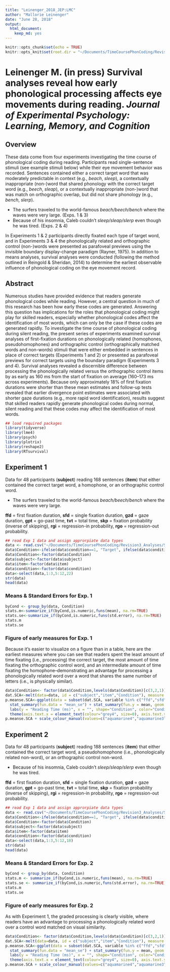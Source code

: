 ```yaml
---
title: "Leinenger_2018_JEP:LMC"
author: "Mallorie Leinenger"
date: "June 28, 2018"
output: 
  html_document: 
    keep_md: yes
---
```


```r
knitr::opts_chunk$set(echo = TRUE)
knitr::opts_knit$set(root.dir = "~/Documents/TimeCoursePhonCoding/Revision2_Analyses")
```

# Leinenger M. (in press) Survival analyses reveal how early phonological processing affects eye movements during reading. *Journal of Experimental Psychology: Learning, Memory, and Cognition* 

## Overview
These data come from four experiments investigating the time course of phonological coding during reading. Participants read single-sentence stimuli (see example stimuli below) while their eye movement behavior was recorded. Sentences contained either a correct target word that was moderately predictable in context (e.g., *beach*, *sleep*), a contextually inappropriate (non-)word that shared phonology with the correct target word (e.g., *beech*, *sleap*), or a contextually inappropriate (non-)word that was match on orthographic overlap, but did not share phonology (e.g., *bench*, *slerp*). 

- The surfers traveled to the world-famous *beach/beech/bench* where the waves were very large. (Exps. 1 & 3)
- Because of his insomnia, Caleb couldn’t *sleep/sleap/slerp* even though he was tired. (Exps. 2 & 4)

In Experiments 1 & 2 participants directly fixated each type of target word, and in Experiments 3 & 4 the phonologically related and orthographic control (non-)words were presented as parafoveal previews using the invisible boundary display-change paradigm (Rayner, 1975). In addition to means analyses, survival analyses were conducted (following the method outlined in Reingold & Sheridan, 2014) to determine the earliest observable influence of phonological coding on the eye movement record.

## Abstract
Numerous studies have provided evidence that readers generate phonological codes while reading. However, a central question in much of this research has been how early these codes are generated. Answering this question has implications for the roles that phonological coding might play for skilled readers, especially whether phonological codes affect the identification of most words, which can only be the case if these codes are generated rapidly. To investigate the time course of phonological coding during silent reading, the present series of experiments examined survival analyses of first-fixation durations on phonologically related (homophones, pseudohomophones) and orthographic control (orthographically matched words and non-words) stimuli that were either embedded in sentences in place of correct targets (Experiments 1 and 2) or presented as parafoveal previews for correct targets using the boundary paradigm (Experiments 3 and 4). Survival analyses revealed a discernible difference between processing the phonologically related versus the orthographic control items by as early as 160 ms from the start of fixation on average (160–173 ms across experiments). Because only approximately 18% of first fixation durations were shorter than these mean estimates and follow-up tests revealed that earlier divergence point estimates were associated with shorter gaze durations (e.g., more rapid word identification), results suggest that skilled readers rapidly generate phonological codes during normal, silent reading and that these codes may affect the identification of most words.

```r
## load required packages
library(tidyverse)
library(lme4)
library(psych)
library(plotrix)
library(reshape2)
library(RTsurvival)
```

## Experiment 1
Data for 48 participants (**subject**) reading 168 sentences (**item**) that either contained the correct target word, a homophone, or an orthographic control word.

- The surfers traveled to the world-famous *beach/beech/bench* where the waves were very large.

**ffd** = first fixation duration, **sfd** = single fixation duration, **gzd** = gaze duration, **gpt** = go-past time, **tvt** = total time, **skp** = fixation probability (inverse of skipping), **rgi** = regression-in probability, **rgo** = regression-out probability.
```r
## read Exp 1 data and assign approrpiate data types
data <- read.csv("~/Documents/TimeCoursePhonCoding/Revision3_Analyses/SCA.csv")
data$Condition<-ifelse(data$condition==1, "Target", ifelse(data$condition==2, "Homophone", "Control"))
data$Condition<-factor(data$Condition)
data$subject<-factor(data$subject)
data$item<-factor(data$item)
data$condition<-factor(data$condition)
data<-select(data,1:3,5:12,22)
str(data)
head(data)
```
### Means & Standard Errors for Exp. 1

```r
byCond <- group_by(data, Condition)
stats.m<-summarize_if(byCond,is.numeric,funs(mean), na.rm=TRUE)
stats.se<-summarize_if(byCond,is.numeric,funs(std.error), na.rm=TRUE)
stats.m
stats.se
```

### Figure of early measures for Exp. 1
Because it's easier to visualize on a figure than in a table, here are the earliest measures where you can see that readers spent the least amount of time fixating (i.e., processing) the correct target, the most amount of time fixating the orthographic control word, and an intermediate amount of time fixating the homophone--demonstrating an advantage for processing a phonologically related word over a word that shares the same number of letters (i.e., is physically similar).

```r
data$Condition<- factor(data$Condition,levels(data$Condition)[c(3,2,1)])
dat.SCA<-melt(data=data, id = c("subject","item","Condition"), measure = c("ffd","sfd","gzd"))
p.meanse.SCA<-ggplot(data = subset(dat.SCA, variable %in% c("ffd","sfd","gzd")), aes(y = value, x= Condition, shape=Condition, color=Condition)) + 
  stat_summary(fun.data = "mean_se") + stat_summary(fun.y = mean, geom = "point") + facet_grid(.~variable) +
  labs(y = "Reading Time (ms)", x = "", shape="Condition", color="Condition") + theme_grey(base_size=16) + scale_y_continuous(breaks=seq(0,280,10)) + 
  theme(axis.text.x = element_text(colour="grey4", size=0), axis.text.y = element_text(colour = "grey4", size=20))
p.meanse.SCA + scale_colour_manual(values=c("aquamarine4","aquamarine3","coral3")) + scale_shape_manual(values=c(1,0,2)) 
```


## Experiment 2
Data for 48 participants (**subject**) reading 188 sentences (**item**) that either contained the correct target word, a pseudohomophone (i.e., phonologically related non-word), or an orthographic control non-word.

- Because of his insomnia, Caleb couldn’t *sleep/sleap/slerp* even though he was tired.

**ffd** = first fixation duration, **sfd** = single fixation duration, **gzd** = gaze duration, **gpt** = go-past time, **tvt** = total time, **skp** = fixation probability (inverse of skipping), **rgi** = regression-in probability, **rgo** = regression-out probability.
```r
## read Exp 1 data and assign approrpiate data types
data <- read.csv("~/Documents/TimeCoursePhonCoding/Revision3_Analyses/SCB.csv")
data$Condition<-ifelse(data$condition==1, "Target", ifelse(data$condition==2, "Pseudohomophone", "Control"))
data$Condition<-factor(data$Condition)
data$subject<-factor(data$subject)
data$item<-factor(data$item)
data$condition<-factor(data$condition)
data<-select(data,1:3,5:12,18)
str(data)
head(data)
```
### Means & Standard Errors for Exp. 2

```r
byCond <- group_by(data, Condition)
stats.m <- summarize_if(byCond,is.numeric,funs(mean), na.rm=TRUE)
stats.se <- summarize_if(byCond,is.numeric,funs(std.error), na.rm=TRUE)
stats.m
stats.se
```
### Figure of early measures for Exp. 2
As with Experiment 1, the graded processing is clearly visible, where readers have an advantage to processing a phonologically related word over a control word matched on visual similarity. 

```r
data$Condition<- factor(data$Condition,levels(data$Condition)[c(3,2,1)])
dat.SCA<-melt(data=data, id = c("subject","item","Condition"), measure = c("ffd","sfd","gzd"))
p.meanse.SCA<-ggplot(data = subset(dat.SCA, variable %in% c("ffd","sfd","gzd")), aes(y = value, x= Condition, shape=Condition, color=Condition)) + 
  stat_summary(fun.data = "mean_se") + stat_summary(fun.y = mean, geom = "point") + facet_grid(.~variable) +
  labs(y = "Reading Time (ms)", x = "", shape="Condition", color="Condition") + theme_grey(base_size=16) + scale_y_continuous(breaks=seq(0,310,10)) + 
  theme(axis.text.x = element_text(colour="grey4", size=0), axis.text.y = element_text(colour = "grey4", size=20))
p.meanse.SCA + scale_colour_manual(values=c("aquamarine4","aquamarine3","coral3")) + scale_shape_manual(values=c(1,0,2)) 
```